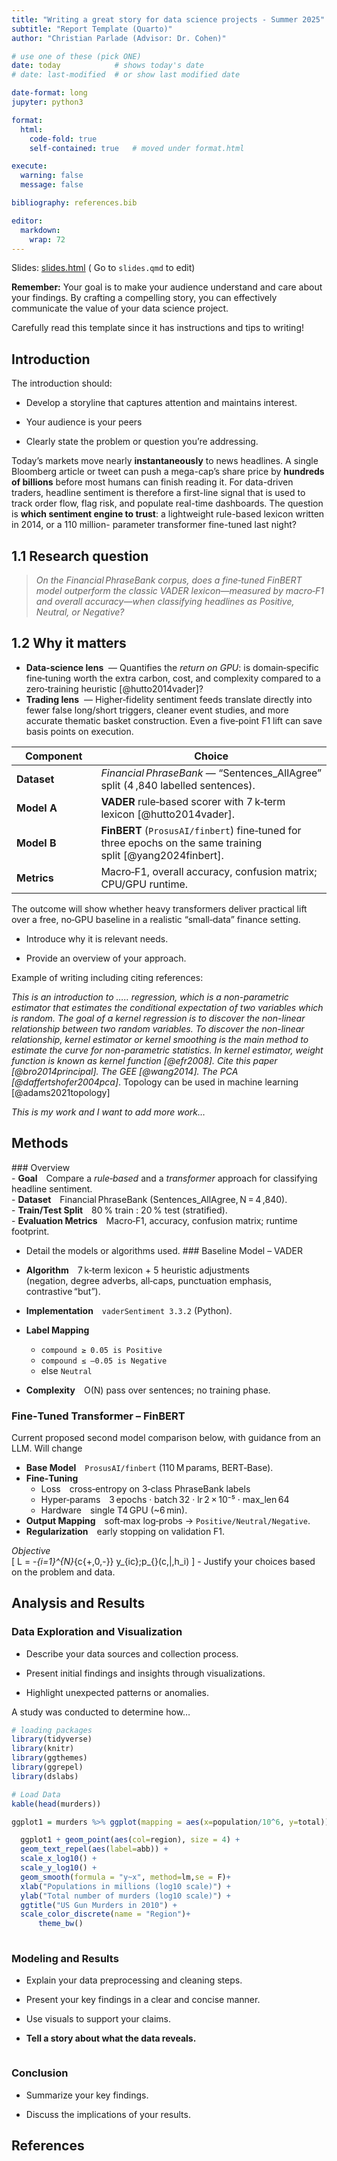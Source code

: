 ```yaml
---
title: "Writing a great story for data science projects - Summer 2025"
subtitle: "Report Template (Quarto)"
author: "Christian Parlade (Advisor: Dr. Cohen)"

# use one of these (pick ONE)
date: today            # shows today's date
# date: last-modified  # or show last modified date

date-format: long
jupyter: python3

format:
  html:
    code-fold: true
    self-contained: true   # moved under format.html

execute:
  warning: false
  message: false

bibliography: references.bib

editor:
  markdown:
    wrap: 72
---
```


Slides: [slides.html](slides.html){target="_blank"} ( Go to `slides.qmd`
to edit)

::: callout-important
**Remember:** Your goal is to make your audience understand and care
about your findings. By crafting a compelling story, you can effectively
communicate the value of your data science project.

Carefully read this template since it has instructions and tips to
writing!
:::

## Introduction

The introduction should:

-   Develop a storyline that captures attention and maintains interest.

-   Your audience is your peers

-   Clearly state the problem or question you're addressing.


Today’s markets move nearly **instantaneously** to news headlines. 
A single Bloomberg article or tweet can push a mega-cap’s share price by 
**hundreds of billions** before most humans can finish reading it. For 
data-driven traders, headline sentiment is therefore a first-line signal 
that is used to track order flow, flag risk, and populate real-time 
dashboards. The question is **which sentiment engine to trust**: a 
lightweight rule-based lexicon written in 2014, or  a 110 million-
parameter transformer fine-tuned last night?

## 1.1 Research question

> *On the Financial PhraseBank corpus, does a fine‑tuned FinBERT model
> outperform the classic VADER lexicon—measured by macro‑F1 and overall
> accuracy—when classifying headlines as Positive, Neutral, or
> Negative?*

## 1.2 Why it matters

- **Data‑science lens**  — Quantifies the *return on GPU*: is
  domain‑specific fine‑tuning worth the extra carbon, cost, and
  complexity compared to a zero‑training heuristic [@hutto2014vader]?
- **Trading lens**  — Higher‑fidelity sentiment feeds translate directly
  into fewer false long/short triggers, cleaner event studies, and more
  accurate thematic basket construction.  Even a five‑point F1 lift can
  save basis points on execution.

| Component | Choice |
|-----------|--------|
| **Dataset** | *Financial PhraseBank* — “Sentences\_AllAgree” split (4 ,840 labelled sentences). |
| **Model A** | **VADER** rule‑based scorer with 7 k‑term lexicon [@hutto2014vader]. |
| **Model B** | **FinBERT** (`ProsusAI/finbert`) fine‑tuned for three epochs on the same training split [@yang2024finbert]. |
| **Metrics** | Macro‑F1, overall accuracy, confusion matrix; CPU/GPU runtime. |


The outcome will show whether heavy
transformers deliver practical lift over a free, no‑GPU baseline in a
realistic “small‑data” finance setting.
<!-- -->

-   Introduce why it is relevant needs.

-   Provide an overview of your approach.

Example of writing including citing references:

*This is an introduction to ..... regression, which is a non-parametric
estimator that estimates the conditional expectation of two variables
which is random. The goal of a kernel regression is to discover the
non-linear relationship between two random variables. To discover the
non-linear relationship, kernel estimator or kernel smoothing is the
main method to estimate the curve for non-parametric statistics. In
kernel estimator, weight function is known as kernel function
[@efr2008]. Cite this paper [@bro2014principal]. The GEE [@wang2014].
The PCA [@daffertshofer2004pca]*. Topology can be used in machine learning [@adams2021topology]

*This is my work and I want to add more work...*

## Methods
### Overview  
- **Goal** Compare a *rule‑based* and a *transformer* approach for classifying headline sentiment.  
- **Dataset** Financial PhraseBank (Sentences_AllAgree, N = 4 ,840).  
- **Train/Test Split** 80 % train : 20 % test (stratified).  
- **Evaluation Metrics** Macro‑F1, accuracy, confusion matrix; runtime footprint.

-   Detail the models or algorithms used.
### Baseline Model – VADER  

- **Algorithm** 7 k‑term lexicon + 5 heuristic adjustments  
  (negation, degree adverbs, all‑caps, punctuation emphasis, contrastive “but”).  
- **Implementation** `vaderSentiment 3.3.2` (Python).  
- **Label Mapping**  
  - `compound ≥ 0.05 is Positive`  
  - `compound ≤ –0.05 is Negative`  
  - else `Neutral`
- **Complexity** O(N) pass over sentences; no training phase.

### Fine‑Tuned Transformer – FinBERT  
Current proposed second model comparison below, with guidance from an LLM. Will change

- **Base Model** `ProsusAI/finbert` (110 M params, BERT‑Base).  
- **Fine‑Tuning**  
  - Loss cross‑entropy on 3‑class PhraseBank labels  
  - Hyper‑params 3 epochs · batch 32 · lr 2 × 10⁻⁵ · max_len 64  
  - Hardware single T4 GPU (~6 min).  
- **Output Mapping** soft‑max log‑probs -> `Positive/Neutral/Negative`.  
- **Regularization** early stopping on validation F1.

*Objective*  
\[
\mathcal L = -\sum_{i=1}^{N}\sum_{c\in\{+,0,-\}}
  y_{ic}\;\log p_{\theta}(c\,|\,h_i)
\]
-   Justify your choices based on the problem and data.



## Analysis and Results

### Data Exploration and Visualization

-   Describe your data sources and collection process.

-   Present initial findings and insights through visualizations.

-   Highlight unexpected patterns or anomalies.

A study was conducted to determine how...

```r
# loading packages 
library(tidyverse)
library(knitr)
library(ggthemes)
library(ggrepel)
library(dslabs)
```

```r
# Load Data
kable(head(murders))

ggplot1 = murders %>% ggplot(mapping = aes(x=population/10^6, y=total)) 

  ggplot1 + geom_point(aes(col=region), size = 4) +
  geom_text_repel(aes(label=abb)) +
  scale_x_log10() +
  scale_y_log10() +
  geom_smooth(formula = "y~x", method=lm,se = F)+
  xlab("Populations in millions (log10 scale)") + 
  ylab("Total number of murders (log10 scale)") +
  ggtitle("US Gun Murders in 2010") +
  scale_color_discrete(name = "Region")+
      theme_bw()
  

```

### Modeling and Results

-   Explain your data preprocessing and cleaning steps.

-   Present your key findings in a clear and concise manner.

-   Use visuals to support your claims.

-   **Tell a story about what the data reveals.**

```r

```

### Conclusion

-   Summarize your key findings.

-   Discuss the implications of your results.

## References
